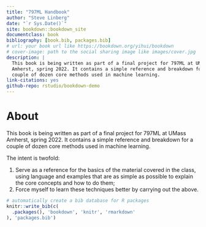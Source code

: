 ```yaml
--- 
title: "797ML Handbook"
author: "Steve Linberg"
date: "`r Sys.Date()`"
site: bookdown::bookdown_site
documentclass: book
bibliography: [book.bib, packages.bib]
# url: your book url like https://bookdown.org/yihui/bookdown
# cover-image: path to the social sharing image like images/cover.jpg
description: |
  This book is being written as part of a final project for 797ML at UMass
  Amherst, spring 2022. It contains a simple reference and breakdown for a
  couple of dozen core methods used in machine learning.
link-citations: yes
github-repo: rstudio/bookdown-demo
---
```


# About

This book is being written as part of a final project for 797ML at UMass
Amherst, spring 2022. It contains a simple reference and breakdown for a
couple of dozen core methods used in machine learning. 

The intent is twofold:

1. Serve as a reference for the basics of the material covered in the class, using language and examples that are as simple as possible to explain the core concepts and how to do them;
1. Force myself to learn these techniques better by carrying out the above.


```r
# automatically create a bib database for R packages
knitr::write_bib(c(
  .packages(), 'bookdown', 'knitr', 'rmarkdown'
), 'packages.bib')
```
